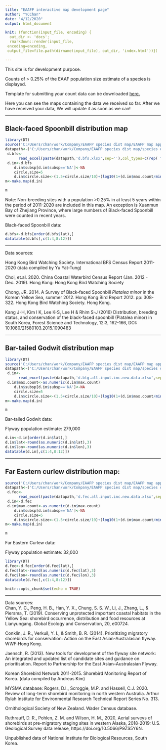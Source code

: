 ```yaml
---
title: "EAAFP interactive map development page"
author: "YCChan"
date: "4/12/2020"
output: html_document

knit: (function(input_file, encoding) {
  out_dir <- 'docs';
  rmarkdown::render(input_file,
 encoding=encoding,
 output_file=file.path(dirname(input_file), out_dir, 'index.html'))})

---
```

This site is for development purpose.

Counts of > 0.25% of the EAAF population size estimate of a species is displayed.

Template for submitting your count data can be downloaded [here.](https://github.com/chanyingchi/EAAFPmap.develop/raw/master/count.data.submit.template.xlsx)


Here you can see the maps containing the data we received so far. After we have received your data, We will update it as soon as we can!

***

## Black-faced Spoonbill distribution map

```r
library(DT)
source('C:/Users/chan/work/Company/EAAFP species dist map/EAAFP map app/server.R')
datapath<-('C:/Users/chan/work/Company/EAAFP species dist map/species dist data/')
 d.bfs<-
      read_excel(paste(datapath,'d.bfs.xlsx',sep=''),col_types=c(rep( "guess",3),'text',rep( "guess",8)))
 d.in<-d.bfs
    d.in$subsp[d.in$subsp=='NA']<-NA
    circle.size=5
    d.in$circle.size<-(1.5+circle.size/10)+(log10(1+(d.in$max.count/min(d.in$max.count))*5)*(1+circle.size/8))
m<-make.map(d.in)

```

```r
m
```
Note: Non-breeding sites with a population >0.25% in at least 5 years within the period of 2011-2020 are included in this map. An exception is Xuanmun Bay of Zhejiang Province, where large numbers of Black-faced Spoonbill were counted in recent years.


Black-faced Spoonbill data:

```r

d.bfs<-d.bfs[order(d.bfs$lat),]
datatable(d.bfs[,c(1:4,8:12)])
```
***

Data sources:

Hong Kong Bird Watching Society. International BFS Census Report 2011-2020 (data compiled by Yu Yat-Tung)

Choi, et.al. 2020. China Coastal Waterbird Census Report  (Jan. 2012 - Dec. 2019). Hong Kong: Hong Kong Bird Watching Society

Chong, JR. 2014. A Survey of Black-faced Spoonbill <i>Platalea minor</i> in the Korean Yellow Sea, summer 2012. Hong Kong Bird Report 2012. pp: 308-322. Hong Kong Bird Watching Society. Hong Kong.

Kang J-H, Kim I K, Lee K-S, Lee H & Rhim S-J (2016) Distribution, breeding status, and conservation of the black-faced spoonbill (Platalea minor) in South Korea, Forest Science and Technology, 12:3, 162-166, DOI:
10.1080/21580103.2015.1090483

***

## Bar-tailed Godwit distribution map

```r
library(DT)
source('C:/Users/chan/work/Company/EAAFP species dist map/EAAFP map app/server.R')
datapath<-('C:/Users/chan/work/Company/EAAFP species dist map/species dist data/')
 d.in<-
      read_excel(paste(datapath,'d.btg.all.input.inc.new.data.xlsx',sep=''),col_types=c(rep( "guess",3),'text',rep( "guess",8)))
 d.in$max.count<-as.numeric(d.in$max.count)
    d.in$subsp[d.in$subsp=='NA']<-NA
    circle.size=5
    d.in$circle.size<-(1.5+circle.size/10)+(log10(1+(d.in$max.count/min(d.in$max.count))*5)*(1+circle.size/8))
m<-make.map(d.in)

```

```r
m
```


Bar-tailed Godwit data:

Flyway population estimate: 279,000

```r

d.in<-d.in[order(d.in$lat),]
d.in$lat<-round(as.numeric(d.in$lat),3)
d.in$lon<-round(as.numeric(d.in$lon),3)
datatable(d.in[,c(1:4,8:12)])
```


***

## Far Eastern curlew distribution map:

```r
source('C:/Users/chan/work/Company/EAAFP species dist map/EAAFP map app/server.R')
datapath<-('C:/Users/chan/work/Company/EAAFP species dist map/species dist data/')
 d.fec<-
      read_excel(paste(datapath,'d.fec.all.input.inc.new.data.xlsx',sep=''),col_types=c(rep( "guess",3),'text',rep( "guess",8)))
 d.in<-d.fec
 d.in$max.count<-as.numeric(d.in$max.count)
    d.in$subsp[d.in$subsp=='NA']<-NA
    circle.size=5
    d.in$circle.size<-(1.5+circle.size/10)+(log10(1+(d.in$max.count/min(d.in$max.count))*5)*(1+circle.size/8))
m<-make.map(d.in)

```

```r
m
```

Far Eastern Curlew data:

Flyway population estimate: 32,000
```r
library(DT)
d.fec<-d.fec[order(d.fec$lat),]
d.fec$lat<-round(as.numeric(d.fec$lat),3)
d.fec$lon<-round(as.numeric(d.fec$lon),3)
datatable(d.fec[,c(1:4,8:12)])
```

```r
knitr::opts_chunk$set(echo = TRUE)
```

***
Data sources:
<br>
Chan, Y. C., Peng, H. B., Han, Y. X., Chung, S. S. W., Li, J., Zhang, L., & Piersma, T. (2019). Conserving unprotected important coastal habitats in the Yellow Sea: shorebird occurrence, distribution and food resources at Lianyungang. Global Ecology and Conservation, 20, e00724.
<br>

Conklin, J. R., Verkuil, Y.	I., & Smith, B. R. (2014).	Prioritizing migratory shorebirds for conservation: Action on the East Asian-Australasian flyway. WWF‐Hong Kong.
<br>

Jaensch, R. (2013). New tools for development of the flyway site network: An integrated and updated list of candidate sites and guidance on prioritisation. Report to Partnership for the East Asian–Australasian Flyway.
<br>

Korean Shorebird Network 2011-2015. Shorebird Monitoring Report of Korea. (data compiled by Andreas Kim)
<br>

MYSMA database: Rogers, D.I., Scroggie, M.P. and Hassell, C.J. 2020. Review of long-term shorebird monitoring in north western Australia. Arthur Rylah Institute for Environmental Research Technical Report Series No. 313.
<br>

Ornithological Society of New Zealand. Wader Census database.
<br>

Ruthrauff, D. R., Pohlen, Z. M. and Wilson, H. M., 2020, Aerial surveys of shorebirds at pre-migratory staging sites in western Alaska, 2018-2019: U.S. Geological Survey data release, https://doi.org/10.5066/P9ZS5Y6N.
<br>

Unpublished data of National Institute for Biological Resources, South Korea.
<br>
